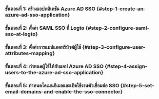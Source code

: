 
### ขั้นตอนที่ 1: สร้างแอปพลิเคชัน Azure AD SSO \{#step-1-create-an-azure-ad-sso-application}

<Step1 />

### ขั้นตอนที่ 2: ตั้งค่า SAML SSO ที่ Logto \{#step-2-configure-saml-sso-at-logto}

<Step2 />

### ขั้นตอนที่ 3: ตั้งค่าการแมปแอตทริบิวต์ผู้ใช้ \{#step-3-configure-user-attributes-mapping}

<Step3 />

### ขั้นตอนที่ 4: กำหนดผู้ใช้ให้กับแอป Azure AD SSO \{#step-4-assign-users-to-the-azure-ad-sso-application}

<Step4 />

### ขั้นตอนที่ 5: กำหนดโดเมนอีเมลและเปิดใช้งานตัวเชื่อมต่อ SSO \{#step-5-set-email-domains-and-enable-the-sso-connector}

<Step5 />
